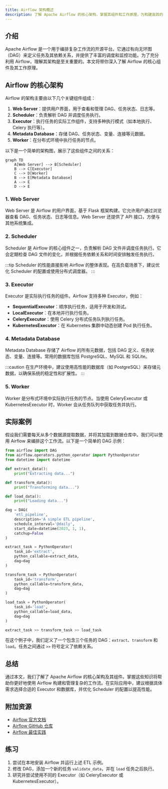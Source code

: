 ```yaml
---
title: Airflow 架构概述
description: 了解 Apache Airflow 的核心架构，掌握其组件和工作原理，为构建高效的数据管道奠定基础。
---
```


## 介绍

Apache Airflow 是一个用于编排复杂工作流的开源平台。它通过有向无环图（DAG）来定义任务及其依赖关系，并提供了丰富的调度和监控功能。为了充分利用 Airflow，理解其架构是至关重要的。本文将带你深入了解 Airflow 的核心组件及其工作原理。

## Airflow 的核心架构

Airflow 的架构主要由以下几个关键组件组成：

1. **Web Server**：提供用户界面，用于查看和管理 DAG、任务状态、日志等。
2. **Scheduler**：负责解析 DAG 并调度任务执行。
3. **Executor**：执行任务的实际工作组件，支持多种执行模式（如本地执行、Celery 执行等）。
4. **Metadata Database**：存储 DAG、任务状态、变量、连接等元数据。
5. **Worker**：在分布式环境中执行任务的节点。

以下是一个简单的架构图，展示了这些组件之间的关系：

```mermaid
graph TD
    A[Web Server] --> B[Scheduler]
    B --> C[Executor]
    C --> D[Worker]
    B --> E[Metadata Database]
    A --> E
    D --> E
```

### 1. Web Server

Web Server 是 Airflow 的用户界面，基于 Flask 框架构建。它允许用户通过浏览器查看 DAG、任务状态、日志等信息。Web Server 还提供了 API 接口，方便与其他系统集成。

### 2. Scheduler

Scheduler 是 Airflow 的核心组件之一，负责解析 DAG 文件并调度任务执行。它会定期检查 DAG 文件的变化，并根据任务依赖关系和时间安排触发任务执行。

:::tip
Scheduler 的性能直接影响 Airflow 的整体表现。在高负载场景下，建议优化 Scheduler 的配置或使用分布式调度器。
:::

### 3. Executor

Executor 是实际执行任务的组件。Airflow 支持多种 Executor，例如：

- **SequentialExecutor**：顺序执行任务，适用于开发和测试。
- **LocalExecutor**：在本地并行执行任务。
- **CeleryExecutor**：使用 Celery 分布式任务队列执行任务。
- **KubernetesExecutor**：在 Kubernetes 集群中动态创建 Pod 执行任务。

### 4. Metadata Database

Metadata Database 存储了 Airflow 的所有元数据，包括 DAG 定义、任务状态、变量、连接等。常用的数据库包括 PostgreSQL、MySQL 和 SQLite。

:::caution
在生产环境中，建议使用高性能的数据库（如 PostgreSQL）来存储元数据，以确保系统的稳定性和扩展性。
:::

### 5. Worker

Worker 是分布式环境中实际执行任务的节点。当使用 CeleryExecutor 或 KubernetesExecutor 时，Worker 会从任务队列中获取任务并执行。

## 实际案例

假设我们需要每天从多个数据源提取数据，并将其加载到数据仓库中。我们可以使用 Airflow 来编排这个工作流。以下是一个简单的 DAG 示例：

```python
from airflow import DAG
from airflow.operators.python_operator import PythonOperator
from datetime import datetime

def extract_data():
    print("Extracting data...")

def transform_data():
    print("Transforming data...")

def load_data():
    print("Loading data...")

dag = DAG(
    'etl_pipeline',
    description='A simple ETL pipeline',
    schedule_interval='@daily',
    start_date=datetime(2023, 1, 1),
    catchup=False
)

extract_task = PythonOperator(
    task_id='extract',
    python_callable=extract_data,
    dag=dag
)

transform_task = PythonOperator(
    task_id='transform',
    python_callable=transform_data,
    dag=dag
)

load_task = PythonOperator(
    task_id='load',
    python_callable=load_data,
    dag=dag
)

extract_task >> transform_task >> load_task
```

在这个例子中，我们定义了一个包含三个任务的 DAG：`extract`、`transform` 和 `load`。任务之间通过 `>>` 符号定义了依赖关系。

## 总结

通过本文，我们了解了 Apache Airflow 的核心架构及其组件。掌握这些知识将帮助你更好地使用 Airflow 构建和管理复杂的工作流。在实际应用中，建议根据具体需求选择合适的 Executor 和数据库，并优化 Scheduler 的配置以提高性能。

## 附加资源

- [Airflow 官方文档](https://airflow.apache.org/docs/)
- [Airflow GitHub 仓库](https://github.com/apache/airflow)
- [Airflow 最佳实践](https://airflow.apache.org/docs/apache-airflow/stable/best-practices.html)

## 练习

1. 尝试在本地安装 Airflow 并运行上述 ETL 示例。
2. 修改 DAG，添加一个新的任务 `validate_data`，并在 `load` 任务之后执行。
3. 研究并尝试使用不同的 Executor（如 CeleryExecutor 或 KubernetesExecutor）。
